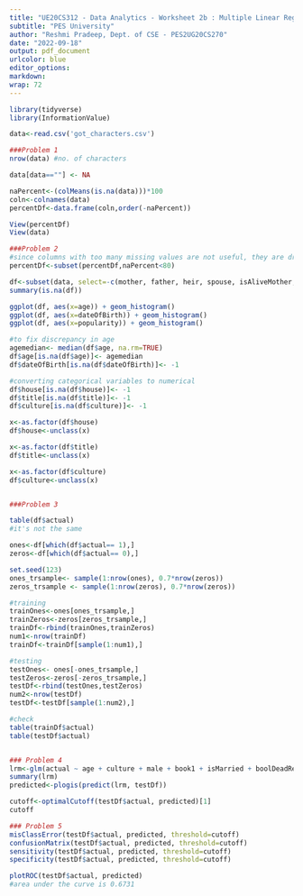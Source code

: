 ---
title: "UE20CS312 - Data Analytics - Worksheet 2b : Multiple Linear Regression"
subtitle: "PES University"
author: "Reshmi Pradeep, Dept. of CSE - PES2UG20CS270"
date: "2022-09-18"
output: pdf_document
urlcolor: blue
editor_options: 
markdown: 
wrap: 72
---


```{r mod2asgn3}
library(tidyverse)
library(InformationValue)

data<-read.csv('got_characters.csv')

###Problem 1
nrow(data) #no. of characters

data[data==""] <- NA

naPercent<-(colMeans(is.na(data)))*100
coln<-colnames(data)
percentDf<-data.frame(coln,order(-naPercent))

View(percentDf)
View(data)

###Problem 2
#since columns with too many missing values are not useful, they are dropped, here by 80%
percentDf<-subset(percentDf,naPercent<80)

df<-subset(data, select=-c(mother, father, heir, spouse, isAliveMother, isAliveFather, isAliveHeir, isAliveSpouse))
summary(is.na(df))

ggplot(df, aes(x=age)) + geom_histogram()
ggplot(df, aes(x=dateOfBirth)) + geom_histogram()
ggplot(df, aes(x=popularity)) + geom_histogram()

#to fix discrepancy in age
agemedian<- median(df$age, na.rm=TRUE)
df$age[is.na(df$age)]<- agemedian
df$dateOfBirth[is.na(df$dateOfBirth)]<- -1

#converting categorical variables to numerical
df$house[is.na(df$house)]<- -1
df$title[is.na(df$title)]<- -1
df$culture[is.na(df$culture)]<- -1

x<-as.factor(df$house)
df$house<-unclass(x)

x<-as.factor(df$title)
df$title<-unclass(x)

x<-as.factor(df$culture)
df$culture<-unclass(x)


###Problem 3

table(df$actual)
#it's not the same

ones<-df[which(df$actual== 1),]
zeros<-df[which(df$actual== 0),]

set.seed(123)  
ones_trsample<- sample(1:nrow(ones), 0.7*nrow(zeros)) 
zeros_trsample <- sample(1:nrow(zeros), 0.7*nrow(zeros))  

#training
trainOnes<-ones[ones_trsample,]  
trainZeros<-zeros[zeros_trsample,]
trainDf<-rbind(trainOnes,trainZeros)
num1<-nrow(trainDf)
trainDf<-trainDf[sample(1:num1),]

#testing
testOnes<- ones[-ones_trsample,]
testZeros<-zeros[-zeros_trsample,]
testDf<-rbind(testOnes,testZeros)
num2<-nrow(testDf)
testDf<-testDf[sample(1:num2),]

#check
table(trainDf$actual)
table(testDf$actual)


### Problem 4
lrm<-glm(actual ~ age + culture + male + book1 + isMarried + boolDeadRelations + isPopular + popularity, data=trainDf, family = binomial(link="logit"))
summary(lrm)
predicted<-plogis(predict(lrm, testDf))

cutoff<-optimalCutoff(testDf$actual, predicted)[1] 
cutoff

### Problem 5
misClassError(testDf$actual, predicted, threshold=cutoff)
confusionMatrix(testDf$actual, predicted, threshold=cutoff)
sensitivity(testDf$actual, predicted, threshold=cutoff)
specificity(testDf$actual, predicted, threshold=cutoff)

plotROC(testDf$actual, predicted)
#area under the curve is 0.6731
```
